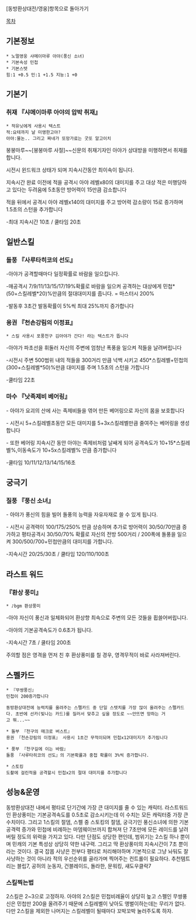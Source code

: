 [동방환상대전/영웅]항목으로 돌아가기

[[목차]]
== 기본정보 ==
 * 노멀영웅 샤메이마루 아야(풍신 소녀)
 * 기본속성 민첩
 * 기본스텟
 힘:1 +0.5 민:1 +1.5 지능:1 +0

== 기본기 == 

=== 취재 『샤메이마루 아야의 압박 취재』 ===
 * 적유닛에게 사용시 텍스트
 적:요테까지 날 미앵한고야?
 아야:물논.. 그리고 짜네가 또망가료는 굿또 알고이치

붕붕마루~~[붕붕마루 사절]~~신문의 취재기자인 아야가 상대방을 미행하면서 취재를 합니다.

시전시 윈드워크 상태가 되며 지속시간동안 최이속이 됩니다.

지속시간 완료 이전에 적을 공격시 아야 레벨x80의 대미지를 주고 대상 적은 미행당하고 있다는 두려움에 5초동안 방어력이 15만큼 감소합니다

적을 뒤에서 공격시 아야 레벨x140의 대미지를 주고 방어력 감소량이 15로 증가하며 1.5초의 스턴을 추가합니다

-최대 지속시간 10초 / 쿨타임 20초

== 일반스킬 == 
=== 돌풍 『사루타히코의 선도』 ===

-아야가 공격할때마다 일정확률로 바람을 일으킵니다.

-매공격시 7/9/11/13/15/17/19%확률로 바람을 일으켜 공격하는 대상에게 민첩*(50+스킬레벨*20)%만큼의 절대대미지를 줍니다. = 마스터시 200%

-발동후 3초간 발동확률이 5%씩 최대 25%까지 증가합니다

=== 용권 『천손강림의 이정표』 === 

 * 스킬 사용시 포풍천구 김아야가 간다! 라는 텍스트가 뜹니다

-아야가 파초선을 휘둘러 자신의 주변에 엄청난 폭풍을 일으켜 적들을 날려버립니다

-시전시 주변 500범위 내의 적들을 300거리 만큼 넉백 시키고 450*스킬레벨+민첩의(300+스킬레벨*50)%만큼 대미지를 주며 1.5초의 스턴을 가합니다

-쿨타임 22초

=== 마수 『낫족제비 베어링』 ===

- 아야가 요괴의 산에 사는 족제비들을 엮어 만든 베어링으로 자신의 몸을 보호합니다

- 시전시 5+스킬레벨초동안 모든 대미지를 5+3x스킬레벨만큼 줄여주는 베어링을 생성 합니다

- 또한 베어링 지속시간 동안 아야는 족제비처럼 날쌔게 되어 공격속도가 10+15*스킬레벨%,이동속도가 10+5x스킬레벨% 만큼 증가합니다

-쿨타임 10/11/12/13/14/15/16초

== 궁극기 ==
=== 질풍 『풍신 소녀』 ===

- 아야가 풍신의 힘을 빌어 돌풍의 능력을 자유자재로 쓸 수 있게 됩니다.

- 시전시 공격력이 100/175/250% 만큼 상승하며 추가로 방어력이 30/50/70만큼 증가하고 평타공격시 30/50/70% 확률로 자신의 전방 500거리 / 200폭에 돌풍을 일으켜 300/500/700+민첩만큼의 대미지를 가합니다.

-지속시간 20/25/30초 / 쿨타임 120/110/100초

== 라스트 워드 ==

=== 『환상 풍미』 ===
 * ♪bgm 환상풍미

-아야 자신이 풍신과 일체화되어 환상향 최속으로 주변의 모든 것들을 휩쓸어버립니다.

-아야의 기본공격속도가 0.6초가 됩니다.

-지속시간 7초 / 쿨타임 200초

주의할 점은 영격을 먼저 친 후 환상풍미를 칠 경우, 영격무적이 바로 사라져버린다.

== 스펠카드 ==

 * 『무쌍풍신』
 민첩이 200증가합니다

 동방환상대전에 능력치를 올려주는 스펠카드 중 단일 스텟치를 가장 많이 올려주는 스펠카드다. 초반에 선카(빛나는 카드)를 질러서 맞추고 싶을 정도로 ~~안뜨면 망하는 거고 뭐...~~ 

 * 돌부 『천구의 매크로 버스트』
 용권 『천손강림의 이정표』 사용시 1초간 무적이되며 민첩x12대미지가 추가됩니다

 * 풍부 『천구길에 이는 바람』
 돌풍 『사루타히코의 선도』의 기본확률과 중첩 확률이 3%씩 증가합니다.

 * 스토킹
 도촬에 걸린적을 공격할시 민첩x2의 절대 대미지를 추가합니다

== 성능&운영 ==

동방환상대전 내에서 평타로 단기간에 가장 큰 대미지를 줄 수 있는 캐릭터.
라스트워드인 환상풍미는 기본공격속도를 0.5초로 감소시키는데 이 수치는 모든 캐릭터중 가장 큰 수치이다. 그리고 1스킬의 절뎀, 스펠 중 스토킹의 절뎀, 궁극기인 풍신소녀에 의한 기본공격력 증가와 민첩에 비례하는 마뎀웨이브까지 합쳐져 단 7초만에 모든 레이드를 날려버릴 정도의 위력을 가지고 있다.
다만 단점도 상당한 편인데, 범위기는 2스킬 하나 뿐이며 민캐의 기본 특성상 상당히 약한 내구력. 그리고 딱 환상풍미의 지속시간이 7초 뿐이라는 것이다. 결국 잡몹 사냥은 전부다 평타로 처리해야하며 기본적으로 그냥 놔둬도 잘 사냥하는 것이 아니라 적의 우선순위를 골라가며 찍어주는 컨트롤이 필요하다.
추천템트리는 블립7, 공허의 눈동자, 건블레이드, 돌라한, 문워킹, 섀도우클락7

=== 스킬찍는법 ===

2스킬은 2~3으로 고정하자. 아야의 2스킬은 민첩비례율이 상당히 높고 스펠인 무쌍풍신은 민첩만 200을 올려주기 때문에 스킬레벨이 낮아도 앵벌이하는데는 무리가 없다.
다만 2스킬을 제외한 나머지는 스킬레벨이 될때마다 꼬박꼬박 눌러주도록 하자.

